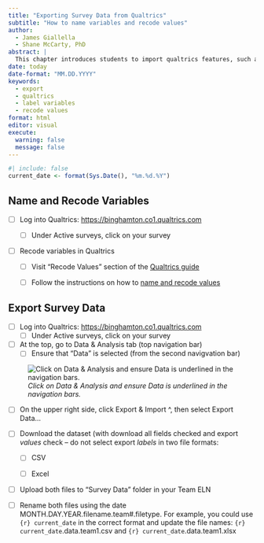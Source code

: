 ```yaml
---
title: "Exporting Survey Data from Qualtrics"
subtitle: "How to name variables and recode values"
author:
  - James Giallella
  - Shane McCarty, PhD
abstract: |
  This chapter introduces students to import qualtrics features, such as recoding values in qualtrics before exporting the dataset.
date: today
date-format: "MM.DD.YYYY"
keywords:
  - export
  - qualtrics
  - label variables
  - recode values
format: html
editor: visual
execute:
  warning: false
  message: false
---
```


```r
#| include: false
current_date <- format(Sys.Date(), "%m.%d.%Y")

```


## Name and Recode Variables

-   [ ] Log into Qualtrics: <https://binghamton.co1.qualtrics.com>

    -   [ ] Under Active surveys, click on your survey

-   [ ] Recode variables in Qualtrics

    -   [ ] Visit "Recode Values" section of the [Qualtrics guide](https://www.qualtrics.com/support/survey-platform/survey-module/question-options/recode-values/)

    -   [ ] Follow the instructions on how to [name and recode values](https://docs.google.com/document/d/15ynxeoIaLhABAAeDLJYV1MwQRwpI8LM24Zd3tOwxcFQ/edit?tab=t.0#heading=h.25d8wyh38wre)

## Export Survey Data

-   [ ] Log into Qualtrics: <https://binghamton.co1.qualtrics.com>
    -   [ ] Under Active surveys, click on your survey
-   [ ] At the top, go to Data & Analysis tab (top navigation bar)
    -   [ ] Ensure that "Data" is selected (from the second navigvation bar)

![*Click on Data & Analysis and ensure Data is underlined in the navigation bars.*](images/export-navbar.png)

-   [ ] On the upper right side, click Export & Import \^, then select Export Data...

-   [ ] Download the dataset (with download all fields checked and export *values* check – do not select export *labels* in two file formats:

    -   [ ] CSV

    -   [ ] Excel

-   [ ] Upload both files to "Survey Data" folder in your Team ELN

-   [ ] Rename both files using the date MONTH.DAY.YEAR.filename.team#.filetype. For example, you could use `{r} current_date` in the correct format and update the file names: `{r} current_date`.data.team1.csv and `{r} current_date`.data.team1.xlsx
